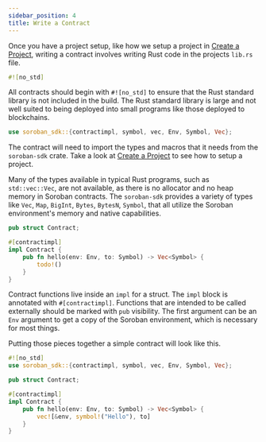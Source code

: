 ```yaml
---
sidebar_position: 4
title: Write a Contract
---
```


Once you have a project setup, like how we setup a project in [Create a Project], writing a contract involves writing Rust code in
the projects `lib.rs` file.

```rust
#![no_std]
```

All contracts should begin with `#![no_std]` to ensure that the Rust standard
library is not included in the build. The Rust standard library is large and not
well suited to being deployed into small programs like those deployed to
blockchains.

```rust
use soroban_sdk::{contractimpl, symbol, vec, Env, Symbol, Vec};
```

The contract will need to import the types and macros that it needs from the
`soroban-sdk` crate. Take a look at [Create a Project] to see
how to setup a project.

Many of the types available in typical Rust programs, such as `std::vec::Vec`,
are not available, as there is no allocator and no heap memory in Soroban
contracts. The `soroban-sdk` provides a variety of types like `Vec`, `Map`,
`BigInt`, `Bytes`, `BytesN`, `Symbol`, that all utilize the Soroban
environment's memory and native capabilities.

```rust
pub struct Contract;

#[contractimpl]
impl Contract {
    pub fn hello(env: Env, to: Symbol) -> Vec<Symbol> {
        todo!()
    }
}
```

Contract functions live inside an `impl` for a struct. The `impl` block is
annotated with `#[contractimpl]`. Functions that are intended to be called
externally should be marked with `pub` visibility. The first argument can be
an `Env` argument to get a copy of the Soroban environment, which is necessary
for most things.

Putting those pieces together a simple contract will look like this.

```rust title="src/lib.rs"
#![no_std]
use soroban_sdk::{contractimpl, symbol, vec, Env, Symbol, Vec};

pub struct Contract;

#[contractimpl]
impl Contract {
    pub fn hello(env: Env, to: Symbol) -> Vec<Symbol> {
        vec![&env, symbol!("Hello"), to]
    }
}
```
[Create a Project]: create-a-project.mdx
